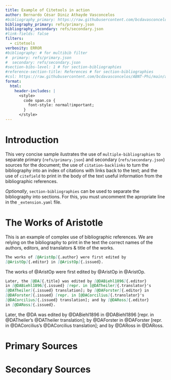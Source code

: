 ```yaml
---
title: Example of Citetools in action
author: Bernardo César Diniz Athayde Vasconcelos
#bibliography_primary: https://raw.githubusercontent.com/bcdavasconcelos/citetools/main/refs/primary.json
bibliography_primary: refs/primary.json
bibliography_secondary: refs/secondary.json
#link-fields: false
filters:
  - citetools
verbosity: ERROR
#bibliography: # for multibib filter
#  primary: refs/primary.json
#  secondary: refs/secondary.json
#section-bibs-level: 1 # for section-bibliographies
#reference-section-title: References # for section-bibliographies
#csl: https://raw.githubusercontent.com/bcdavasconcelos/ABNT-Phi/main/abnt-phi-sc.csl
format:
  html:
    header-includes: |
      <style>
        code span.co {
          font-style: normal!important;
        }
      </style>
---
```


# Introduction {.unnumbered}

This very concise sample ilustrates the use of `multiple-bibliographies` to separate primary (`refs/primary.json`) and secondary (`refs/secondary.json`) sources for the document; the use of `citation-backlinks` to turn  the bibliography into an index of citations with links back to the text; and the use of `citefield` to print in the body of the text useful information from the bibliographic references.

*Optionally*, `section-bibliographies` can be used to separate the bibliography into sections. For this, you must uncomment the apropriate line in the `_extension.yaml` file.



# The Works of Aristotle

This is an example of complex use of bibliographic references. We are relying on the bibliography to print in the text the correct names of the authors, editors, and translators & title of the works.

```markdown
The works of [@AristOp]{.author} were first edited by
[@AristOp]{.editor} in [@AristOp]{.issued}.
```
The works of [@AristOp]{.author} were first edited by
[@AristOp]{.editor.} in [@AristOp]{.issued}.

```markdown
Later, the [@DA]{.title} was edited by [@DABiehl1896]{.editor}
in [@DABiehl1896]{.issued} [repr. in [@DATheiler]{.translator}'s
[@DATheiler]{.issued} translation]; by [@DAForster]{.editor} in
[@DAForster]{.issued} [repr. in [@DACorcilius]{.translator}'s
[@DACorcilius]{.issued} translation]; and by [@DARoss]{.editor}
in [@DARoss]{.issued}.
```

Later, the [@DA]{.title} was edited by [@DABiehl1896]{.editor} in [@DABiehl1896]{.issued} [repr. in [@DATheiler]{.translator.}'s [@DATheiler]{.issued} translation]; by [@DAForster]{.editor} in [@DAForster]{.issued} [repr. in [@DACorcilius]{.translator}'s [@DACorcilius]{.issued} translation]; and by [@DARoss]{.editor} in [@DARoss]{.issued}.


# Primary Sources {.appendix}

::: {#refs_primary}
:::


# Secondary Sources {.appendix}

::: {#refs_secondary}
:::


